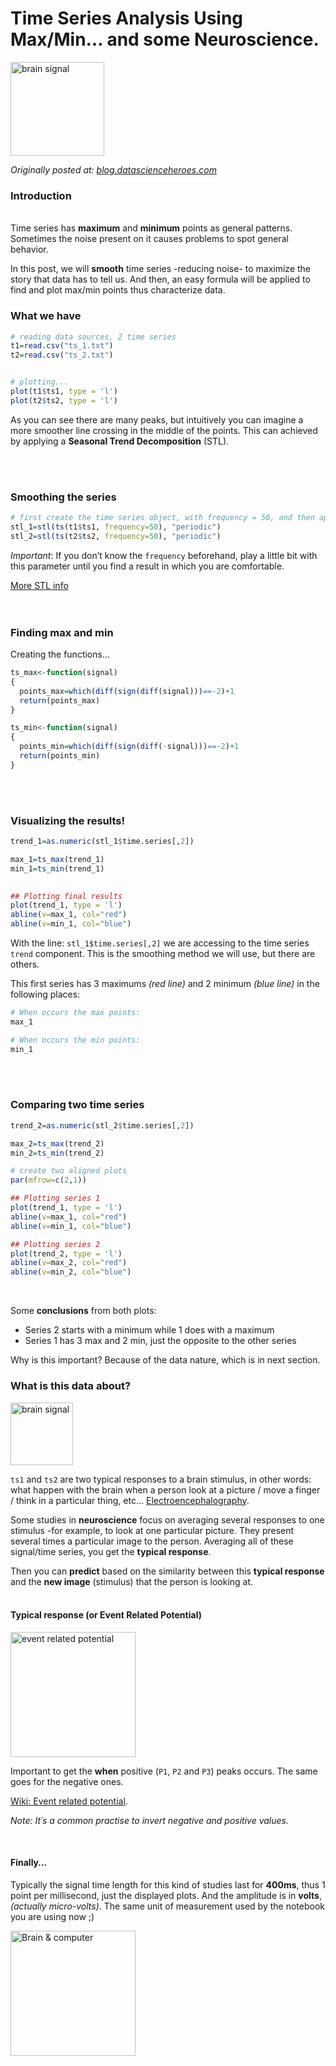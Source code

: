 Time Series Analysis Using Max/Min... and some Neuroscience.
======
<img src="01_time_series_analysis.png" width="150px" alt="brain signal">

_Originally posted at:
<a href="blog.datascienceheroes.com" target="blank">blog.datascienceheroes.com</a>_


### Introduction
<br>
  Time series has **maximum** and **minimum** points as general patterns. Sometimes the noise present on it causes problems to spot general behavior.

  In this post, we will **smooth** time series -reducing noise- to maximize the story that data has to tell us. And then, an easy formula will be applied to find and plot max/min points thus characterize data.

### What we have
```r
# reading data sources, 2 time series
t1=read.csv("ts_1.txt")
t2=read.csv("ts_2.txt")


# plotting...
plot(t1$ts1, type = 'l')
plot(t2$ts2, type = 'l')

```

  As you can see there are many peaks, but intuitively you can imagine a more smoother line crossing in the middle of the points. This can achieved by applying a **Seasonal Trend Decomposition** (STL).
  
<br>
<br>

### Smoothing the series
```r
# first create the time series object, with frequency = 50, and then apply the stl function.
stl_1=stl(ts(t1$ts1, frequency=50), "periodic")
stl_2=stl(ts(t2$ts2, frequency=50), "periodic")
```
*Important*: If you don't know the `frequency` beforehand, play a little bit with this parameter until you find a result in which you are comfortable.

<a href="https://anomaly.io/seasonal-trend-decomposition-in-r" target="blank">More STL info</a>  
<br>
<br>

### Finding max and min
Creating the functions...
```r
ts_max<-function(signal)
{
  points_max=which(diff(sign(diff(signal)))==-2)+1
  return(points_max)
}

ts_min<-function(signal)
{
  points_min=which(diff(sign(diff(-signal)))==-2)+1
  return(points_min)
}
```
<br>
<br>

### Visualizing the results!
```r
trend_1=as.numeric(stl_1$time.series[,2])

max_1=ts_max(trend_1)
min_1=ts_min(trend_1)
	

## Plotting final results
plot(trend_1, type = 'l') 
abline(v=max_1, col="red") 
abline(v=min_1, col="blue")

```

With the line: `stl_1$time.series[,2]` we are accessing to the time series `trend` component. This is the smoothing method we will use, but there are others.

This first series has 3 maximums _(red line)_ and 2 minimum _(blue line)_ in the following places:

```r
# When occurs the max points:
max_1

# When occurs the min points:
min_1
```
<br>
<br>

### Comparing two time series

```r
trend_2=as.numeric(stl_2$time.series[,2])

max_2=ts_max(trend_2)
min_2=ts_min(trend_2)

# create two aligned plots	
par(mfrow=c(2,1))

## Plotting series 1
plot(trend_1, type = 'l') 
abline(v=max_1, col="red") 
abline(v=min_1, col="blue")

## Plotting series 2
plot(trend_2, type = 'l') 
abline(v=max_2, col="red") 
abline(v=min_2, col="blue")

```
<br>

Some **conclusions** from both plots:

* Series 2 starts with a minimum while 1 does with a maximum 
* Series 1 has 3 max and 2 min, just the opposite to the other series

Why is this important? Because of the data nature, which is in next section.
<br>

### What is this data about?

<img src="08_brain_signal.PNG" width="100px" alt="brain signal">

`ts1` and `ts2` are two typical responses to a brain stimulus, in other words: what happen with the brain when a person look at a picture / move a finger / think in a particular thing, etc...  <a href="https://en.wikipedia.org/wiki/Electroencephalography" target="blank">Electroencephalography</a>.


  Some studies in **neuroscience** focus on averaging several responses to one stimulus -for example, to look at one particular picture. They present several times a particular image to the person. Averaging all of these signal/time series, you get the **typical response**.
  
  Then you can **predict** based on the similarity between this **typical response** and the **new image** (stimulus) that the person is looking at. 
<br>
<br>

#### Typical response (or Event Related Potential)
<img src="09_event_related_potential.PNG" width="200px" alt="event related potential">

Important to get the **when** positive (`P1`, `P2` and `P3`) peaks occurs. The same goes for the negative ones.

<a href="https://en.wikipedia.org/wiki/Event-related_potential" target="blank">Wiki: Event related potential</a>.

_Note: It´s a common practise to invert negative and positive values._

<br>

#### Finally...
  Typically the signal time length for this kind of studies last for **400ms**, thus 1 point per millisecond, just the displayed plots. And the amplitude is in **volts**, _(actually micro-volts)_. The same unit of measurement used by the notebook you are using now ;)
 
<img src="10_brain_computer.PNG" width="200px" alt="Brain & computer">

<br>
<br>
<br>

  